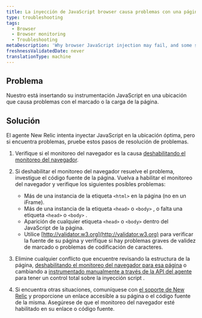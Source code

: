 ```yaml
---
title: La inyección de JavaScript browser causa problemas con una página
type: troubleshooting
tags:
  - Browser
  - Browser monitoring
  - Troubleshooting
metaDescription: 'Why browser JavaScript injection may fail, and some suggested solutions.'
freshnessValidatedDate: never
translationType: machine
---
```


## Problema

Nuestro <InlinePopover type="browser"/>está insertando su instrumentación JavaScript en una ubicación que causa problemas con el marcado o la carga de la página.

## Solución

El agente New Relic intenta inyectar JavaScript en la ubicación óptima, pero si encuentra problemas, pruebe estos pasos de resolución de problemas.

1. Verifique si el monitoreo del navegador es la causa [deshabilitando el monitoreo del navegador](/docs/browser/new-relic-browser/installation/disable-browser-monitoring/).

2. Si deshabilitar el monitoreo del navegador resuelve el problema, investigue el código fuente de la página. Vuelva a habilitar el monitoreo del navegador y verifique los siguientes posibles problemas:

   * Más de una instancia de la etiqueta `<html>` en la página (no en un iFrame).
   * Más de una instancia de la etiqueta `<head>` o `<body>` , o falta una etiqueta `<head>` o `<body>` .
   * Aparición de cualquier etiqueta `<head>` o `<body>` dentro del JavaScript de la página.
   * Utilice [http://validator.w3.org](http://validator.w3.org) para verificar la fuente de su página y verifique si hay problemas graves de validez de marcado o problemas de codificación de caracteres.

3. Elimine cualquier conflicto que encuentre revisando la estructura de la página, [deshabilitando el monitoreo del navegador para esa página](/docs/browser/new-relic-browser/installation-configuration/disable-browser-monitoring-specific-pages) o cambiando a [instrumentado manualmente a través de la API del agente](/docs/browser/new-relic-browser/installation-configuration/browser-settings-ui-options-browser-monitoring#agent-instrumentation) para tener un control total sobre la inyección script .

4. Si encuentra otras situaciones, comuníquese con [el soporte de New Relic](https://support.newrelic.com/) y proporcione un enlace accesible a su página o el código fuente de la misma. Asegúrese de que el monitoreo del navegador esté habilitado en su enlace o código fuente.

